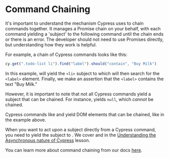 # Command Chaining

<YouTube id="WHDvViZazWI" />

It's important to understand the mechanism Cypress uses to chain commands together. It manages a Promise chain on your behalf, with each command yielding a 'subject' to the following command until the chain ends or there is an error. The developer should not need to use Promises directly, but understanding how they work is helpful.

For example, a chain of Cypress commands looks like this:

```js
cy.get(".todo-list li").find("label").should("contain", "Buy Milk")
```

In this example, <apiLink apiName="get" displayName="cy.get()" /> will yield the `<li>` subject to <apiLink apiName="find" displayName=".find()" /> which will then search for the `<label>` element. Finally, we make an assertion that the `<label>` contains the text "Buy Milk."

However, it is important to note that not all Cypress commands yield a subject that can be chained. For instance, <apiLink apiName="clearcookies" displayName="cy.clearCookies()" /> yields `null`, which _cannot_ be chained.

Cypress commands like <apiLink apiName="get" displayName="cy.get()" /> and <apiLink apiName="contains" displayName="cy.contains()" /> yield DOM elements that can be chained, like in the example above.

When you want to act upon a subject directly from a Cypress command, you need to yield the subject to <apiLink apiName="then" displayName=".then()" />. We cover <apiLink apiName="then" displayName=".then()" /> and <apiLink apiName="wrap" displayName="cy.wrap()" /> in the [Understanding the Asynchronous nature of Cypress](/cypress-fundamentals/understanding-the-asynchronous-nature-of-cypress) lesson.

You can learn more about command chaining from our docs [here](https://docs.cypress.io/guides/core-concepts/introduction-to-cypress#Chains-of-Commands).
